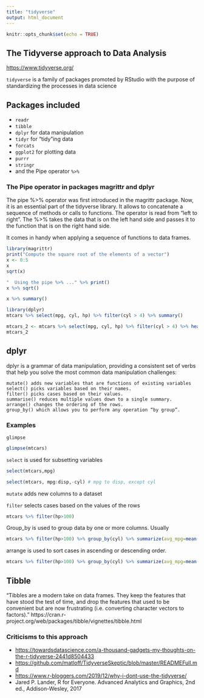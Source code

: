 ```yaml
---
title: "tidyverse"
output: html_document
---
```


```r
knitr::opts_chunk$set(echo = TRUE)
```

## The Tidyverse approach to Data Analysis

<https://www.tidyverse.org/>

`tidyverse` is a family of packages promoted by RStudio with the purpose of standardizing the processes in data science

## Packages included

-   `readr`
-   `tibble`
-   `dplyr` for data manipulation
-   `tidyr` for "tidy"ing data
-   `forcats`
-   `ggplot2` for plotting data
-   `purrr`
-   `stringr`
-   and the Pipe operator `%>%`

### The Pipe operator in packages magrittr and dplyr
The pipe %>% operator was first introduced in the magrittr package. Now, it is an essential part of the tidyverse library. 
It allows to concatenate a sequence of methods or calls to functions.
The operator is read from "left to right". The %>% takes the data that is on the left hand side and passes it to the function that is on the right hand side.

It comes in handy when applying a sequence of functions to data frames. 

```r
library(magrittr)
print("Compute the square root of the elements of a vector")
x <- 0:5
x
sqrt(x)

"  Using the pipe %>% ..." %>% print()
x %>% sqrt()

x %>% summary()

library(dplyr)
mtcars %>% select(mpg, cyl, hp) %>% filter(cyl > 4) %>% summary()

mtcars_2 <- mtcars %>% select(mpg, cyl, hp) %>% filter(cyl > 4) %>% head()
mtcars_2


```
## dplyr
dplyr is a grammar of data manipulation, providing a consistent set of verbs that help you solve the most common data manipulation challenges:

    mutate() adds new variables that are functions of existing variables
    select() picks variables based on their names.
    filter() picks cases based on their values.
    summarise() reduces multiple values down to a single summary.
    arrange() changes the ordering of the rows.
    group_by() which allows you to perform any operation “by group”.

### Examples

`glimpse` 
```r
glimpse(mtcars)
```

`select` is used for subsetting variables
```r
select(mtcars,mpg)

select(mtcars, mpg:disp,-cyl) # mpg to disp, except cyl

```

`mutate` adds new columns to a dataset

`filter` selects cases based on the values of the rows

```r
mtcars %>% filter(hp>100)
```
Group_by is used to group data by one or more columns. Usually 

```r
mtcars %>% filter(hp>100) %>% group_by(cyl) %>% summarize(avg_mpg=mean(mpg))
```
arrange is used to sort cases in ascending or descending order. 
```r
mtcars %>% filter(hp>100) %>% group_by(cyl) %>% summarize(avg_mpg=mean(mpg)) %>% arrange(desc(cyl))
```
## Tibble
"Tibbles are a modern take on data frames. They keep the features that have stood the test of time, and drop the features that used to be convenient but are now frustrating (i.e. converting character vectors to factors)."
https://cran.r-project.org/web/packages/tibble/vignettes/tibble.html


### Criticisms to this approach

-   <https://towardsdatascience.com/a-thousand-gadgets-my-thoughts-on-the-r-tidyverse-2441d8504433>
-   <https://github.com/matloff/TidyverseSkeptic/blob/master/READMEFull.md>
-   <https://www.r-bloggers.com/2019/12/why-i-dont-use-the-tidyverse/>
-   Jared P. Lander, R for Everyone. Advanced Analytics and Graphics, 2nd ed., Addison-Wesley, 2017
